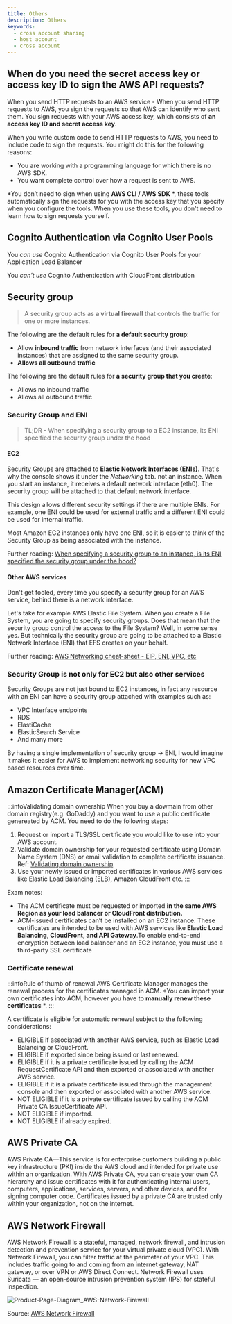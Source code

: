 ```yaml
---
title: Others
description: Others
keywords:
  - cross account sharing
  - host account
  - cross account
---
```



## When do you need the secret access key or access key ID to sign the AWS API requests?

When you send HTTP requests to an AWS service - When you send HTTP requests to AWS, you sign the requests so that AWS can identify who sent them. You sign requests with your AWS access key, which consists of **an access key ID and secret access key**.

When you write custom code to send HTTP requests to AWS, you need to include code to sign the requests. You might do this for the following reasons:

* You are working with a programming language for which there is no AWS SDK.
* You want complete control over how a request is sent to AWS.

*You don’t need to sign when using **AWS CLI / AWS SDK** *, these tools automatically sign the requests for you with the access key that you specify when you configure the tools. When you use these tools, you don't need to learn how to sign requests yourself.



## Cognito Authentication via Cognito User Pools

You *can use* Cognito Authentication via Cognito User Pools for your Application Load Balancer 

You *can’t use* Cognito Authentication with CloudFront distribution

## Security group

> A security group acts as **a virtual firewall** that controls the traffic for one or more instances. 

The following are the default rules for **a default security group**: 
- Allow **inbound traffic** from network interfaces (and their associated instances) that are assigned to the same security group. 
- **Allows all outbound traffic**

The following are the default rules for **a security group that you create**: 
- Allows no inbound traffic
- Allows all outbound traffic

### Security Group and ENI

> TL;DR - When specifying a security group to a EC2 instance, its ENI specified the security group under the hood

#### EC2 

Security Groups are attached to **Elastic Network Interfaces (ENIs)**. That's why the console shows it under the *Networking* tab.  not an instance. When you start an instance, it receives a default network interface (eth0). The security group will be attached to that default network interface.

This design allows different security settings if there are multiple ENIs. For example, one ENI could be used for external traffic and a different ENI could be used for internal traffic.

Most Amazon EC2 instances only have one ENI, so it is easier to think of the Security Group as being associated with the instance.

Further reading: [When specifying a security group to an instance, is its ENI specified the security group under the hood?](https://stackoverflow.com/questions/61709582/aws-when-specifying-a-security-group-to-an-instance-is-its-eni-specified-the-s)

#### Other AWS services

Don't get fooled, every time you specify a security group for an AWS service, behind there is a network interface.

Let's take for example AWS Elastic File System. When you create a File System, you are going to specify security groups. Does that mean that the security group control the access to the File System? Well, in some sense yes. But technically the security group are going to be attached to a Elastic Network Interface (ENI) that EFS creates on your behalf.

Further reading: [AWS Networking cheat-sheet - EIP, ENI, VPC, etc](https://dev.to/napicella/aws-networking-cheat-sheet-eip-eni-vpc-etc-139m)

### Security Group is not only for EC2 but also other services

Security Groups are not just bound to EC2 instances, in fact any resource with an ENI can have a security group attached with examples such as:

-   VPC Interface endpoints
-   RDS
-   ElastiCache
-   ElasticSearch Service
-   And many more

By having a single implementation of security group -> ENI, I would imagine it makes it easier for AWS to implement networking security for new VPC based resources over time.


## Amazon Certificate Manager(ACM)

:::infoValidating domain ownership
When you buy a dowmain from other domain registry(e.g. GoDaddy) and you want to use a public certificate genereated by ACM. You need to do the following steps:

1. Request or import a TLS/SSL certificate you would like to use into your AWS account.
2. Validate domain ownership for your requested certificate using Domain Name System (DNS) or email validation to complete certificate issuance. Ref: [Validating domain ownership](https://docs.aws.amazon.com/acm/latest/userguide/domain-ownership-validation.html)
3. Use your newly issued or imported certificates in various AWS services like Elastic Load Balancing (ELB), Amazon CloudFront etc.
:::

Exam notes: 
- The ACM certificate must be requested or imported **in the same AWS Region as your load balancer or CloudFront distribution.**
- ACM-issued certificates can’t be installed on an EC2 instance. These certificates are intended to be used with AWS services like **Elastic Load Balancing, CloudFront, and API Gateway**.To enable end-to-end encryption between load balancer and an EC2 instance, you must use a third-party SSL certificate

### Certificate renewal

:::infoRule of thumb of renewal
AWS Certificate Manager manages the renewal process for the certificates managed in ACM. *You can import your own certificates into ACM, however you have to **manually renew these certificates** *.
:::

A certificate is eligible for automatic renewal subject to the following considerations:
- ELIGIBLE if associated with another AWS service, such as Elastic Load Balancing or CloudFront.
- ELIGIBLE if exported since being issued or last renewed.
- ELIGIBLE if it is a private certificate issued by calling the ACM RequestCertificate API and then exported or associated with another AWS service.
- ELIGIBLE if it is a private certificate issued through the management console and then exported or associated with another AWS service.
- NOT ELIGIBLE if it is a private certificate issued by calling the ACM Private CA IssueCertificate API.
- NOT ELIGIBLE if imported.
- NOT ELIGIBLE if already expired.


## AWS Private CA
AWS Private CA—This service is for enterprise customers building a public key infrastructure (PKI) inside the AWS cloud and intended for private use within an organization. With AWS Private CA, you can create your own CA hierarchy and issue certificates with it for authenticating internal users, computers, applications, services, servers, and other devices, and for signing computer code. Certificates issued by a private CA are trusted only within your organization, not on the internet.

## AWS Network Firewall

AWS Network Firewall is a stateful, managed, network firewall, and intrusion detection and prevention service for your virtual private cloud (VPC). With Network Firewall, you can filter traffic at the perimeter of your VPC. This includes traffic going to and coming from an internet gateway, NAT gateway, or over VPN or AWS Direct Connect. Network Firewall uses Suricata — an open-source intrusion prevention system (IPS) for stateful inspection.

![Product-Page-Diagram_AWS-Network-Firewall](/img/aws/security/Product-Page-Diagram_AWS-Network-Firewall.png)

Source: [AWS Network Firewall](https://aws.amazon.com/network-firewall/)
